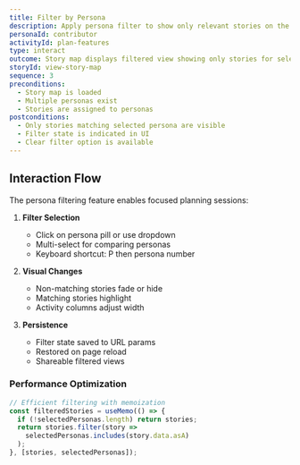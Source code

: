 ```yaml
---
title: Filter by Persona
description: Apply persona filter to show only relevant stories on the map
personaId: contributor
activityId: plan-features
type: interact
outcome: Story map displays filtered view showing only stories for selected persona
storyId: view-story-map
sequence: 3
preconditions:
  - Story map is loaded
  - Multiple personas exist
  - Stories are assigned to personas
postconditions:
  - Only stories matching selected persona are visible
  - Filter state is indicated in UI
  - Clear filter option is available
---
```


## Interaction Flow

The persona filtering feature enables focused planning sessions:

1. **Filter Selection**
   - Click on persona pill or use dropdown
   - Multi-select for comparing personas
   - Keyboard shortcut: P then persona number

2. **Visual Changes**
   - Non-matching stories fade or hide
   - Matching stories highlight
   - Activity columns adjust width

3. **Persistence**
   - Filter state saved to URL params
   - Restored on page reload
   - Shareable filtered views

### Performance Optimization

```typescript
// Efficient filtering with memoization
const filteredStories = useMemo(() => {
  if (!selectedPersonas.length) return stories;
  return stories.filter(story => 
    selectedPersonas.includes(story.data.asA)
  );
}, [stories, selectedPersonas]);
```